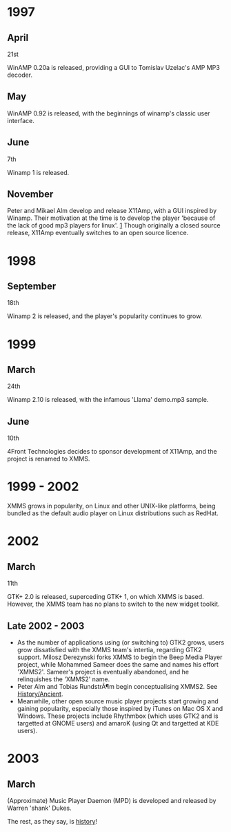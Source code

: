 = 1997 =
== April ==
;21st
WinAMP 0.20a is released, providing a GUI to Tomislav Uzelac's AMP MP3 decoder.

== May ==
WinAMP 0.92 is released, with the beginnings of winamp's classic user interface.

== June ==
;7th
Winamp 1 is released.

== November ==
Peter and Mikael Alm develop and release X11Amp, with a GUI inspired by Winamp. Their motivation at the time is to develop the player 'because of the lack of good mp3 players for linux'. [http://www.slashnet.org/forums/xmms-19990613.html] Though originally a closed source release, X11Amp eventually switches to an open source licence.

= 1998 =
== September ==
;18th
Winamp 2 is released, and the player's popularity continues to grow.

= 1999 =
== March ==
;24th
Winamp 2.10 is released, with the infamous 'Llama' demo.mp3 sample.

== June ==
;10th
4Front Technologies decides to sponsor development of X11Amp, and the project is renamed to XMMS.

= 1999 - 2002 =
XMMS grows in popularity, on Linux and other UNIX-like platforms, being bundled as the default audio player on Linux distributions such as RedHat.

= 2002 =
== March ==
;11th
GTK+ 2.0 is released, superceding GTK+ 1, on which XMMS is based. However, the XMMS team has no plans to switch to the new widget toolkit.

== Late 2002 - 2003 ==
* As the number of applications using (or switching to) GTK2 grows, users grow dissatisfied with the XMMS team's intertia, regarding GTK2 support. Milosz Derezynski forks XMMS to begin the Beep Media Player project, while Mohammed Sameer does the same and names his effort 'XMMS2'. Sameer's project is eventually abandoned, and he relinquishes the 'XMMS2' name.
* Peter Alm and Tobias RundstrÃ¶m begin conceptualising XMMS2. See [[History/Ancient]].
* Meanwhile, other open source music player projects start growing and gaining popularity, especially those inspired by iTunes on Mac OS X and Windows. These projects include Rhythmbox (which uses GTK2 and is targetted at GNOME users) and amaroK (using Qt and targetted at KDE users).

= 2003 =
== March ==
(Approximate) Music Player Daemon (MPD) is developed and released by Warren 'shank' Dukes.

The rest, as they say, is [[history]]!